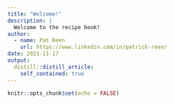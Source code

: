 ```yaml
---
title: "Welcome!"
description: |
  Welcome to the recipe book!
author:
  - name: Pat Reen 
    url: https://www.linkedin.com/in/patrick-reen/
date: 2021-11-17
output:
  distill::distill_article:
    self_contained: true
---
```


```r
knitr::opts_chunk$set(echo = FALSE)
```



